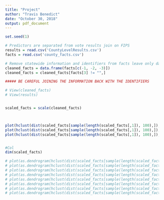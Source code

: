 ```yaml
---
title: "Project"
author: "Travis Benedict"
date: "October 30, 2018"
output: pdf_document
---
```


```r
set.seed(1)

# Predictors are separated from vote results join on FIPS
results = read.csv('CountyLevelResults.csv')
facts = read.csv('county_facts.csv')

# Remove statewide information and identifiers from facts leave only data 
cleaned_facts = data.frame(facts[c(-1, -2, -3)])
cleaned_facts = cleaned_facts[facts[3] != "",]

##### BE CAREFUL JOINING THE INFORMATION BACK WITH THE IDENTIFIERS

# View(cleaned_facts)
# View(results)


scaled_facts = scale(cleaned_facts)



plot(hclust(dist(scaled_facts[sample(length(scaled_facts[,1]), 100),]), method="complete"), main="Complete Linkage", labels=F)
plot(hclust(dist(scaled_facts[sample(length(scaled_facts[,1]), 100),]), method="single"), main="Single Linkage",  labels=F)
plot(hclust(dist(scaled_facts[sample(length(scaled_facts[,1]), 100),]), method="average"), main="Average Linkage",  labels=F)


#Col
dim(scaled_facts)

# plot(as.dendrogram(hclust(dist(scaled_facts[sample(length(scaled_facts[,1]), 100),]))), ylim=c(0, 50))
# plot(as.dendrogram(hclust(dist(scaled_facts[sample(length(scaled_facts[,1]), 100),]))), ylim=c(0, 50))
# plot(as.dendrogram(hclust(dist(scaled_facts[sample(length(scaled_facts[,1]), 100),]))), ylim=c(0, 50))
# plot(as.dendrogram(hclust(dist(scaled_facts[sample(length(scaled_facts[,1]), 100),]))), ylim=c(0, 50))
# plot(as.dendrogram(hclust(dist(scaled_facts[sample(length(scaled_facts[,1]), 100),]))), ylim=c(0, 50))
# plot(as.dendrogram(hclust(dist(scaled_facts[sample(length(scaled_facts[,1]), 100),]))), ylim=c(0, 50))
# plot(as.dendrogram(hclust(dist(scaled_facts[sample(length(scaled_facts[,1]), 100),]))), ylim=c(0, 50))
# plot(as.dendrogram(hclust(dist(scaled_facts[sample(length(scaled_facts[,1]), 100),]))), ylim=c(0, 50))



```



